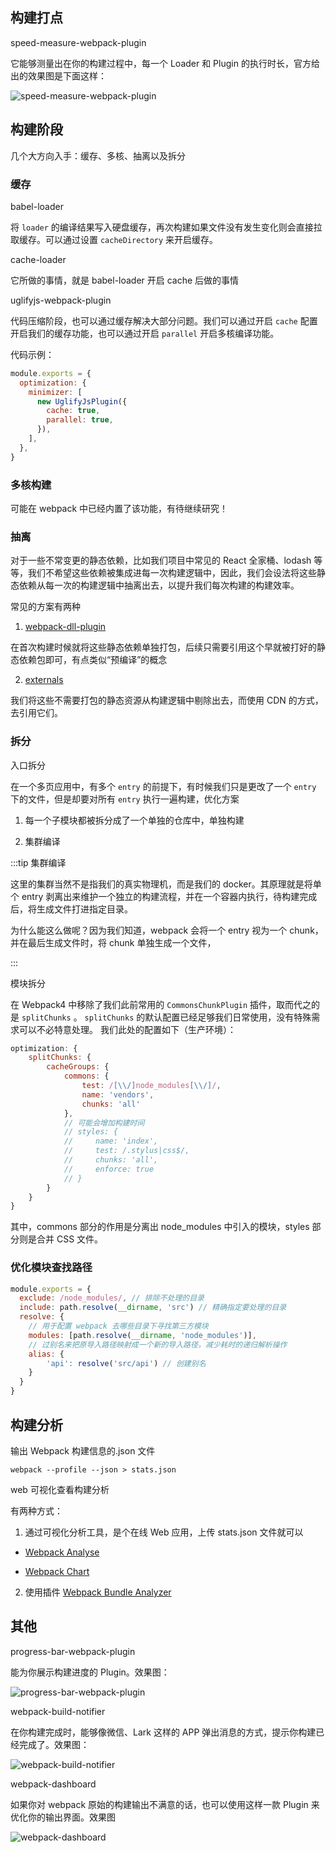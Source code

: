 
## 构建打点

<Subtitle href='https://www.npmjs.com/package/speed-measure-webpack-plugin'>
  speed-measure-webpack-plugin
</Subtitle>

它能够测量出在你的构建过程中，每一个 Loader 和 Plugin 的执行时长，官方给出的效果图是下面这样：

![speed-measure-webpack-plugin](/img/blog/webpack/speed-measure-webpack-plugin.png)

## 构建阶段

几个大方向入手：缓存、多核、抽离以及拆分

### 缓存

<Subtitle href='https://www.npmjs.com/package/babel-loader'>
  babel-loader
</Subtitle>

将 `loader` 的编译结果写入硬盘缓存，再次构建如果文件没有发生变化则会直接拉取缓存。可以通过设置 `cacheDirectory` 来开启缓存。

<Subtitle href='https://www.npmjs.com/package/cache-loader'>
  cache-loader
</Subtitle>

它所做的事情，就是 babel-loader 开启 cache 后做的事情

<Subtitle href='https://www.npmjs.com/package/uglifyjs-webpack-plugin'>
  uglifyjs-webpack-plugin
</Subtitle>

代码压缩阶段，也可以通过缓存解决大部分问题。我们可以通过开启 `cache` 配置开启我们的缓存功能，也可以通过开启 `parallel` 开启多核编译功能。

代码示例：

```js
module.exports = {
  optimization: {
    minimizer: [
      new UglifyJsPlugin({
        cache: true,
        parallel: true,
      }),
    ],
  },
}
```

### 多核构建

可能在 webpack 中已经内置了该功能，有待继续研究！

### 抽离

对于一些不常变更的静态依赖，比如我们项目中常见的 React 全家桶、lodash 等等，我们不希望这些依赖被集成进每一次构建逻辑中，因此，我们会设法将这些静态依赖从每一次的构建逻辑中抽离出去，以提升我们每次构建的构建效率。

常见的方案有两种

1. [webpack-dll-plugin](https://webpack.docschina.org/plugins/dll-plugin/)

在首次构建时候就将这些静态依赖单独打包，后续只需要引用这个早就被打好的静态依赖包即可，有点类似“预编译”的概念

2. [externals](https://webpack.docschina.org/configuration/externals/)

我们将这些不需要打包的静态资源从构建逻辑中剔除出去，而使用 CDN 的方式，去引用它们。

### 拆分

<Subtitle>入口拆分</Subtitle>

在一个多页应用中，有多个 `entry` 的前提下，有时候我们只是更改了一个 `entry` 下的文件，但是却要对所有 `entry` 执行一遍构建，优化方案

1. 每一个子模块都被拆分成了一个单独的仓库中，单独构建

2. 集群编译

:::tip 集群编译

这里的集群当然不是指我们的真实物理机，而是我们的 docker。其原理就是将单个 entry 剥离出来维护一个独立的构建流程，并在一个容器内执行，待构建完成后，将生成文件打进指定目录。

为什么能这么做呢？因为我们知道，webpack 会将一个 entry 视为一个 chunk，并在最后生成文件时，将 chunk 单独生成一个文件，

:::

<Subtitle>模块拆分</Subtitle>

在 Webpack4 中移除了我们此前常用的 `CommonsChunkPlugin` 插件，取而代之的是 `splitChunks` 。 `splitChunks` 的默认配置已经足够我们日常使用，没有特殊需求可以不必特意处理。 我们此处的配置如下（生产环境）：

```js
optimization: {
    splitChunks: {
        cacheGroups: {
            commons: {
                test: /[\\/]node_modules[\\/]/,
                name: 'vendors',
                chunks: 'all'
            },
            // 可能会增加构建时间
            // styles: {
            //     name: 'index',
            //     test: /.stylus|css$/,
            //     chunks: 'all',
            //     enforce: true
            // }
        }
    }
}
```

其中，commons 部分的作用是分离出 node_modules 中引入的模块，styles 部分则是合并 CSS 文件。

### 优化模块查找路径

```js
module.exports = {
  exclude: /node_modules/, // 排除不处理的目录
  include: path.resolve(__dirname, 'src') // 精确指定要处理的目录
  resolve: {
    // 用于配置 webpack 去哪些目录下寻找第三方模块
    modules: [path.resolve(__dirname, 'node_modules')],
    // 过别名来把原导入路径映射成一个新的导入路径，减少耗时的递归解析操作
    alias: {
        'api': resolve('src/api') // 创建别名
    }
  }
}
```

## 构建分析

<Subtitle>输出 Webpack 构建信息的.json 文件</Subtitle>

```cli
webpack --profile --json > stats.json
```

<Subtitle>web 可视化查看构建分析</Subtitle>

有两种方式：

1. 通过可视化分析工具，是个在线 Web 应用，上传 stats.json 文件就可以

- [Webpack Analyse](http://webpack.github.io/analyse/)

- [Webpack Chart](http://alexkuz.github.io/webpack-chart/)

2. 使用插件 [Webpack Bundle Analyzer](https://www.npmjs.com/package/webpack-bundle-analyzer)

## 其他

<Subtitle href='https://www.npmjs.com/package/progress-bar-webpack-plugin'>
  progress-bar-webpack-plugin
</Subtitle>

能为你展示构建进度的 Plugin。效果图：

![progress-bar-webpack-plugin](/img/blog/webpack/progress-bar-webpack-plugin.webp)

<Subtitle href='https://www.npmjs.com/package/webpack-build-notifier'>
  webpack-build-notifier
</Subtitle>

在你构建完成时，能够像微信、Lark 这样的 APP 弹出消息的方式，提示你构建已经完成了。效果图：

![webpack-build-notifier](/img/blog/webpack/webpack-build-notifier.webp)

<Subtitle href='https://www.npmjs.com/package/webpack-dashboard'>
  webpack-dashboard
</Subtitle>

如果你对 webpack 原始的构建输出不满意的话，也可以使用这样一款 Plugin 来优化你的输出界面。效果图

![webpack-dashboard](/img/blog/webpack/webpack-dashboard.png)
